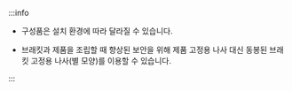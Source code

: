 :::info

* 구성품은 설치 환경에 따라 달라질 수 있습니다.

<Xclude product='corestation_20,corestation_40,doorinterface,doormodule'>

* 브래킷과 제품을 조립할 때 향상된 보안을 위해 제품 고정용 나사 대신 동봉된 브래킷 고정용 나사(별 모양)를 이용할 수 있습니다.

</Xclude>

:::